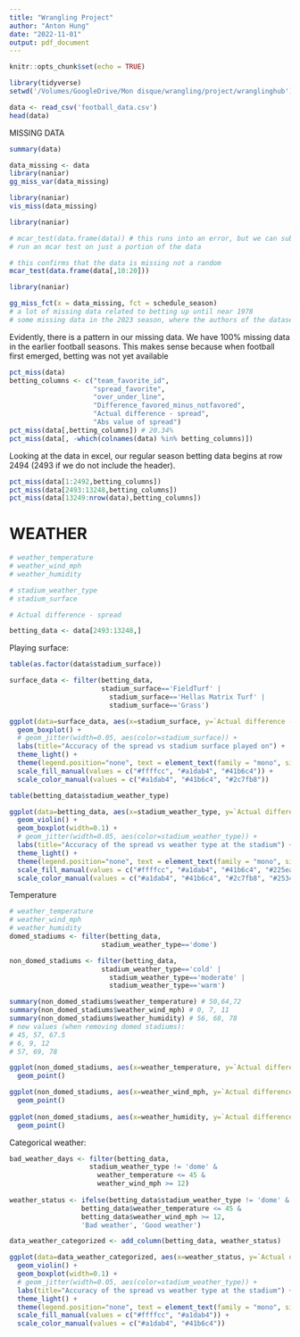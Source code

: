 ```yaml
---
title: "Wrangling Project"
author: "Anton Hung"
date: "2022-11-01"
output: pdf_document
---
```


```r
knitr::opts_chunk$set(echo = TRUE)
```

```r
library(tidyverse)
setwd('/Volumes/GoogleDrive/Mon disque/wrangling/project/wranglinghub')

data <- read_csv('football_data.csv')
head(data)
```

MISSING DATA
```r
summary(data)
```



```r
data_missing <- data
library(naniar)
gg_miss_var(data_missing)

```

```r
library(naniar)
vis_miss(data_missing) 
```

```r
library(naniar)

# mcar_test(data.frame(data)) # this runs into an error, but we can subset the data by columns and 
# run an mcar test on just a portion of the data

# this confirms that the data is missing not a random
mcar_test(data.frame(data[,10:20])) 
```

```r
library(naniar)

gg_miss_fct(x = data_missing, fct = schedule_season) 
# a lot of missing data related to betting up until near 1978
# some missing data in the 2023 season, where the authors of the dataset pre-filled data for some games that haven't been played yet.


```
Evidently, there is a pattern in our missing data. We have 100% missing data in the earlier football seasons. This makes sense because when football first emerged, betting was not yet available

```r
pct_miss(data)
betting_columns <- c("team_favorite_id",
                     "spread_favorite",
                     "over_under_line",
                     "Difference_favored_minus_notfavored",
                     "Actual difference - spread",
                     "Abs value of spread")
pct_miss(data[,betting_columns]) # 20.34%
pct_miss(data[, -which(colnames(data) %in% betting_columns)])
```

Looking at the data in excel, our regular season betting data begins at row 2494 (2493 if we do not include the header).

```r

pct_miss(data[1:2492,betting_columns])
pct_miss(data[2493:13248,betting_columns])
pct_miss(data[13249:nrow(data),betting_columns])

```

# WEATHER

```r
# weather_temperature
# weather_wind_mph
# weather_humidity

# stadium_weather_type
# stadium_surface

# Actual difference - spread

betting_data <- data[2493:13248,]


```

Playing surface:
```r
table(as.factor(data$stadium_surface))

surface_data <- filter(betting_data, 
                       stadium_surface=='FieldTurf' |
                         stadium_surface=='Hellas Matrix Turf' |
                         stadium_surface=='Grass')

ggplot(data=surface_data, aes(x=stadium_surface, y=`Actual difference - spread`, color=stadium_surface, fill=stadium_surface)) +
  geom_boxplot() +
  # geom_jitter(width=0.05, aes(color=stadium_surface)) +
  labs(title="Accuracy of the spread vs stadium surface played on") +
  theme_light() +
  theme(legend.position="none", text = element_text(family = "mono", size=12)) +
  scale_fill_manual(values = c("#ffffcc", "#a1dab4", "#41b6c4")) +
  scale_color_manual(values = c("#a1dab4", "#41b6c4", "#2c7fb8"))

```

```r
table(betting_data$stadium_weather_type)

ggplot(data=betting_data, aes(x=stadium_weather_type, y=`Actual difference - spread`, color=stadium_weather_type, fill=stadium_weather_type)) +
  geom_violin() +
  geom_boxplot(width=0.1) +
  # geom_jitter(width=0.05, aes(color=stadium_weather_type)) +
  labs(title="Accuracy of the spread vs weather type at the stadium") +
  theme_light() +
  theme(legend.position="none", text = element_text(family = "mono", size=12)) +
  scale_fill_manual(values = c("#ffffcc", "#a1dab4", "#41b6c4", "#225ea8")) +
  scale_color_manual(values = c("#a1dab4", "#41b6c4", "#2c7fb8", "#253494"))

```

Temperature
```r
# weather_temperature
# weather_wind_mph
# weather_humidity
domed_stadiums <- filter(betting_data, 
                       stadium_weather_type=='dome')

non_domed_stadiums <- filter(betting_data, 
                       stadium_weather_type=='cold' |
                         stadium_weather_type=='moderate' |
                         stadium_weather_type=='warm')

summary(non_domed_stadiums$weather_temperature) # 50,64,72
summary(non_domed_stadiums$weather_wind_mph) # 0, 7, 11
summary(non_domed_stadiums$weather_humidity) # 56, 68, 78
# new values (when removing domed stadiums):
# 45, 57, 67.5
# 6, 9, 12
# 57, 69, 78

ggplot(non_domed_stadiums, aes(x=weather_temperature, y=`Actual difference - spread`)) +
  geom_point()

ggplot(non_domed_stadiums, aes(x=weather_wind_mph, y=`Actual difference - spread`)) +
  geom_point()
  
ggplot(non_domed_stadiums, aes(x=weather_humidity, y=`Actual difference - spread`)) +
  geom_point()
```

Categorical weather:
```r
bad_weather_days <- filter(betting_data, 
                    stadium_weather_type != 'dome' &
                      weather_temperature <= 45 &
                      weather_wind_mph >= 12)
                      
weather_status <- ifelse(betting_data$stadium_weather_type != 'dome' &
                  betting_data$weather_temperature <= 45 &
                  betting_data$weather_wind_mph >= 12, 
                  'Bad weather', 'Good weather')

data_weather_categorized <- add_column(betting_data, weather_status)

ggplot(data=data_weather_categorized, aes(x=weather_status, y=`Actual difference - spread`, color=weather_status, fill=weather_status)) +
  geom_violin() +
  geom_boxplot(width=0.1) +
  # geom_jitter(width=0.05, aes(color=stadium_weather_type)) +
  labs(title="Accuracy of the spread vs weather type at the stadium") +
  theme_light() +
  theme(legend.position="none", text = element_text(family = "mono", size=12)) +
  scale_fill_manual(values = c("#ffffcc", "#a1dab4")) +
  scale_color_manual(values = c("#a1dab4", "#41b6c4"))

```

